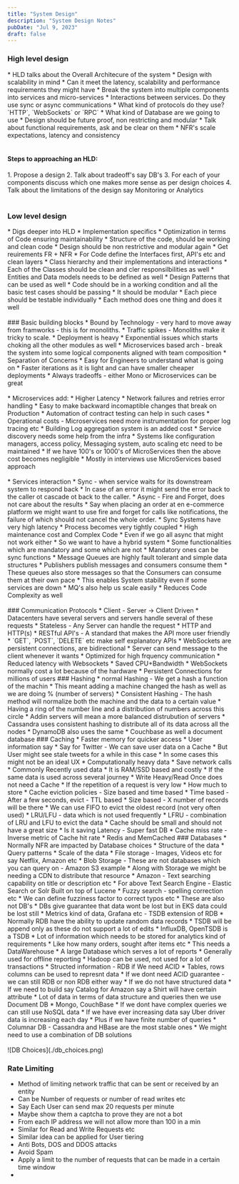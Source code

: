```yaml
---
title: "System Design"
description: "System Design Notes"
pubDate: "Jul 9, 2023"
draft: false
---
```

<h3>High level design</h3>
* HLD talks about the Overall Architecure of the system
* Design with scalability in mind
* Can it meet the latency, scalability and performance requirements they might have
* Break the system into multiple components into services and micro-services
* Interactions between services. Do they use sync or async communications
* What kind of protocols do they use? `HTTP`, `WebSockets` or `RPC`
* What kind of Database are we going to use
* Design should be future proof, non restricting and modular
* Talk about functional requirements, ask and be clear on them
* NFR's scale expectations, latency and consistency
<br/><br/>
<h4>Steps to approaching an HLD:</h4>
  1. Propose a design
  2. Talk about tradeoff's say DB's
  3. For each of your components discuss which one makes more sense as per design choices
  4. Talk about the limitations of the design say Monitoring or Analytics
<br/><br/>
<h3>Low level design</h3>
* Digs deeper into HLD
* Implementation specifics
* Optimization in terms of Code ensuring maintainability
* Structure of the code, should be working and clean code
* Design should be non restrictive and modular again
* Get reuirements FR + NFR
* For Code define the Interfaces first, API's etc and clean layers
* Class hierarchy and their implementations and interactions
* Each of the Classes should be clean and cler responsilbilities as well
* Entities and Data models needs to be defined as well
* Design Patterns that can be used as well
* Code should be in a working condition and all the basic test cases should be passing
* It should be modular
* Each piece should be testable individually
* Each method does one thing and does it well
<br/><br/>
### Basic building blocks
* Bound by Technology  - very hard to move away from framworks - this is for monoliths.
* Traffic spikes - Monoliths make it tricky to scale.
* Deployment is heavy
* Exponential issues which starts choking all the other modules as well
* Microservices based arch - break the system into some logical components aligned with team composition
* Separation of Concerns
* Easy for Engineers to understand what is going on
* Faster iterations as it is light and can have smaller cheaper deployments
* Always tradeoffs - either Mono or Microservices can be great
<br/><br/>
* Microservices add:
  * Higher Latency
  * Network failures and retries error handling
  * Easy to make backward incomaptible changes that break on Production
  * Automation of contract  testing can help in such cases
  * Operational costs - Microservices need more instrumentation for proper log tracing etc
  * Building Log aggregation system is an added cost
  * Service discovery needs some help from the infra
  * Systems like configuration managers, access policy, Messaging system, auto scaling etc need to be maintained
  * If we have 100's or 1000's of MicroServices then the above cost becomes negligible
  * Mostly in interviews use MicroServices based approach
<br/><br/>
* Services interaction
* Sync - when service waits for its downstream system to respond back
* In case of an error it might send the error back to the caller ot cascade ot back to the caller.
* Async - Fire and Forget, does not care about the results
* Say when placing an order at en e-commerce platform we might want to use fire and forget for calls like notifications, the failure of which should not cancel the whole order.
* Sync Systems have very high latency
* Process becomes very tightly coupled
* High maintenance cost and Complex Code
* Even if we go all async that might not work either
* So we want to have a hybrid system
* Some functionalities which are mandatory and some which are not
* Mandatory ones can be sync functions
* Message Queues are highly fault tolerant and simple data structures
* Publishers publish messages and consumers consume them
* These queues also store messages so that the Consumers can consume them at their own pace
* This enables System stability even if some services are down
* MQ's also help us scale easily
* Reduces Code Complexity as well
<br/><br/>
### Communication Protocols
* Client - Server -> Client Driven
* Datacenters have several servers and servers handle several of these requests
* Stateless - Any Server can handle the request
* HTTP and HTTP(s)
* RESTful API's - A standard that makes the API more user friendly
* `GET`, `POST`, `DELETE` etc make self explanatory APIs
* WebSockets are persistent connections, are bidirectional
* Server can send message to the client whenever it wants
* Optimized for high frquency communication
* Reduced latency with Websockets
* Saved CPU+Bandwidth
* WebSockets normally cost a lot because of the hardware
* Persistent Connections for millions of users
### Hashing
* normal Hashing - We get a hash a function of the machin
* This meant adding a machine changed the hash as well as we are doing % (number of servers)
* Consistent Hashing - The hash method will normalize both the machine and the data to a certain value
* Having a ring of the number line and a distribution of numbers across this circle
* Addin servers will mean a more balanced distrubution of servers
* Cassandra uses consistent hashing to distribute all of its data across all the nodes
* DynamoDB also uses the same
* Couchbase as well a document database
### Caching
* Faster memory for quicker access
* User information say
* Say for Twitter - We can save user data on a Cache
* But User might see stale tweets for a while in this case
* In some cases this might not be an ideal UX
* Computationally heavy data
* Save network calls
* Commonly Recently used data
* It is RAM/SSD based and costly
* If the same data is used across several journey
* Write Heavy/Read Once does not need a Cache
* If the repetition of a request is very low
* How much to store
* Cache eviction policies - Size based and time based
* Time based - After a few seconds, evict - TTL based
* Size based - X number of records will be there
* We can use FIFO to evict the oldest record (not very often used)
* LRU/LFU - data which is not used frequently 
* LFRU - combination of LRU and LFU to evict the data
* Cache should be small and should not have a great size
* Is it saving Latency - Super fast DB
* Cache miss rate - Inverse metric of Cache hit rate
* Redis and MemCached
### Databases
* Normally NFR are impacted by Database choices
* Structure of the data
* Query patterns
* Scale of the data
* File storage - Images, Videos etc for say Netflix, Amazon etc
* Blob Storage - These are not databases which you can query on - Amazon S3 example
* Along with Storage we might be needing a CDN to distribute that resource
* Amazon - Text searching capability on title or description etc
* For above Text Search Engine - Elastic Search or Solr Built on top of Lucene
* Fuzzy search - spelling correction etc
* We can define fuzziness factor to correct typos etc
* These are also not DB's
* DBs give guarantee that data wont be lost but in EKS data could be lost still
* Metrics kind of data, Grafana etc - TSDB extension of RDB
* Normally RDB have the ability to update random data records
* TSDB will be append only as these do not support a lot of edits
* InfluxDB, OpenTSDB is a TSDB
* Lot of information which needs to be stored for analytics kind of requirements
* Like how many orders, sought after items etc
* This needs a DataWarehouse
* A large Database which serves a lot of reports
* Generally used for offline reporting
* Hadoop can be used, not used for a lot of transactions
* Structed information - RDB if We need ACID 
* Tables, rows columns can be used to represnt data
* If we dont need ACID guarantee - we can still RDB or non RDB either way
* If we do not have structured data
* If we need to build say Catalog for Amazon say a Shirt will have certain attribute
* Lot of data in terms of data structure and queries then we use Document DB
* Mongo, CouchBase
* If we dont have complex queries we can still use NoSQL data
* If we have ever increasing data say Uber driver data is increasing each day
* Plus if we have finite number of queries
* Columnar DB - Cassandra and HBase are the most stable ones
* We might need to use a combination of DB solutions
  <br/>
  <br/>
![DB Choices](./db_choices.png)

### Rate Limiting
* Method of limiting network traffic that can be sent or received by an entity
* Can be Number of requests or number of read writes etc
* Say Each User can send max 20 requests per minute
* Maybe show them a captcha to prove they are not a bot
* From each IP address we will not allow more than 100 in a min
* Similar for Read and Write Requests etc
* Similar idea can be applied for User tiering
* Anti Bots, DOS and DDOS attacks
* Avoid Spam
* Apply a limit to the number of requests that can be made in a certain time window
* 